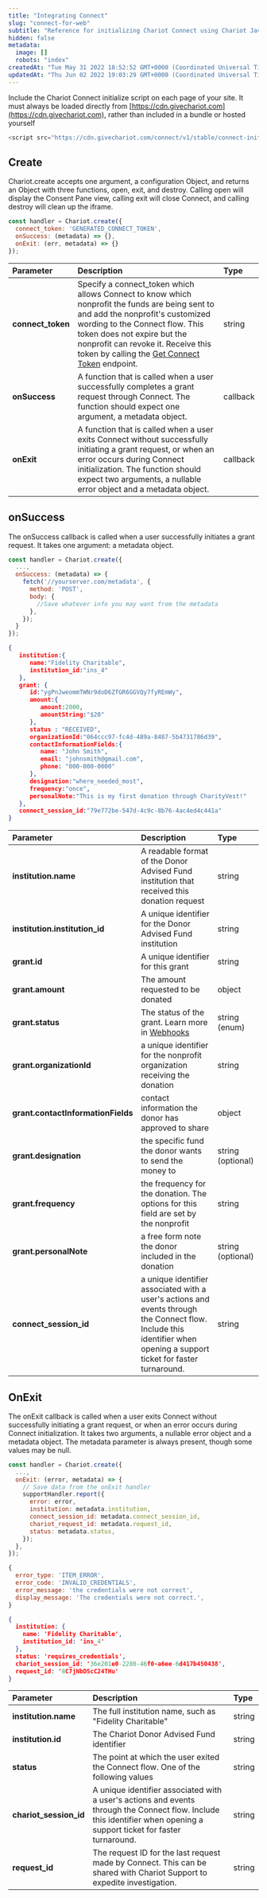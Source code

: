 ```yaml
---
title: "Integrating Connect"
slug: "connect-for-web"
subtitle: "Reference for initializing Chariot Connect using Chariot JavaScript SDK"
hidden: false
metadata: 
  image: []
  robots: "index"
createdAt: "Tue May 31 2022 18:52:52 GMT+0000 (Coordinated Universal Time)"
updatedAt: "Thu Jun 02 2022 19:03:29 GMT+0000 (Coordinated Universal Time)"
---
```

Include the Chariot Connect initialize script on each page of your site. It must always be loaded directly from [https://cdn.givechariot.com](https://cdn.givechariot.com), rather than included in a bundle or hosted yourself

```javascript index.html
<script src="https://cdn.givechariot.com/connect/v1/stable/connect-initialize.js"></script>
```

## Create

Chariot.create accepts one argument, a configuration Object, and returns an Object with three functions, open, exit, and destroy. Calling open will display the Consent Pane view, calling exit will close Connect, and calling destroy will clean up the iframe.

```javascript Create Example
const handler = Chariot.create({
  connect_token: 'GENERATED_CONNECT_TOKEN',
  onSuccess: (metadata) => {},
  onExit: (err, metadata) => {}
});
```

| Parameter         | Description                                                                                                                                                                                                                                                                                                         | Type     |
| :---------------- | :------------------------------------------------------------------------------------------------------------------------------------------------------------------------------------------------------------------------------------------------------------------------------------------------------------------ | :------- |
| **connect_token** | Specify a connect_token which allows Connect to know which nonprofit the funds are being sent to and add the nonprofit's customized wording to the Connect flow. This token does not expire but the nonprofit can revoke it. Receive this token by calling the [Get Connect Token](ref:get-connect_token) endpoint. | string   |
| **onSuccess**     | A function that is called when a user successfully completes a grant request through Connect. The function should expect one argument, a metadata object.                                                                                                                                                           | callback |
| **onExit**        | A function that is called when a user exits Connect without successfully initiating a grant request, or when an error occurs during Connect initialization. The function should expect two arguments, a nullable error object and a metadata object.                                                                | callback |

## onSuccess

The onSuccess callback is called when a user successfully initiates a grant request. It takes one argument: a metadata object.

```javascript onSuccess example
const handler = Chariot.create({
  ...,
  onSuccess: (metadata) => {
    fetch('//yourserver.com/metadata', {
      method: 'POST',
      body: {
        //Save whatever info you may want from the metadata
      },
    });
  }
});
```

```json Metadata schema
{
   institution:{
      name:"Fidelity Charitable",
      institution_id:"ins_4"
   },
   grant: {
      id:"ygPnJweommTWNr9doD6ZfGR6GGVQy7fyREmWy",
      amount:{
         amount:2000,
         amountString:"$20"
      },
      status : "RECEIVED",
      organizationId:"064ccc97-fc4d-489a-8487-5b4731786d39",
      contactInformationFields:{
         name: "John Smith",
         email: "johnsmith@gmail.com",
         phone: "000-000-0000"
      },
      designation:"where_needed_most",
      frequency:"once",
      personalNote:"This is my first donation through CharityVest!"
   },
   connect_session_id:"79e772be-547d-4c9c-8b76-4ac4ed4c441a"
}
```

| Parameter                          | Description                                                                                                                                                            | Type              |
| :--------------------------------- | :--------------------------------------------------------------------------------------------------------------------------------------------------------------------- | :---------------- |
| **institution.name**               | A readable format of the Donor Advised Fund institution that received this donation request                                                                            | string            |
| **institution.institution_id**     | A unique identifier for the Donor Advised Fund institution                                                                                                             | string            |
| **grant.id**                       | A unique identifier for this grant                                                                                                                                     | string            |
| **grant.amount**                   | The amount requested to be donated                                                                                                                                     | object            |
| **grant.status**                   | The status of the grant. Learn more in [Webhooks](ref:webhooks)                                                                                                        | string (enum)     |
| **grant.organizationId**           | a unique identifier for the nonprofit organization receiving the donation                                                                                              | string            |
| **grant.contactInformationFields** | contact information the donor has approved to share                                                                                                                    | object            |
| **grant.designation**              | the specific fund the donor wants to send the money to                                                                                                                 | string (optional) |
| **grant.frequency**                | the frequency for the donation. The options for this field are set by the nonprofit                                                                                    | string            |
| **grant.personalNote**             | a free form note the donor included in the donation                                                                                                                    | string (optional) |
| **connect_session_id**             | a unique identifier associated with a user's actions and events through the Connect flow. Include this identifier when opening a support ticket for faster turnaround. | string            |

## OnExit 

The onExit callback is called when a user exits Connect without successfully initiating a grant request, or when an error occurs during Connect initialization. It takes two arguments, a nullable error object and a metadata object. The metadata parameter is always present, though some values may be null.

```javascript onExit example
const handler = Chariot.create({
  ...,
  onExit: (error, metadata) => {
    // Save data from the onExit handler
    supportHandler.report({
      error: error,
      institution: metadata.institution,
      connect_session_id: metadata.connect_session_id,
      chariot_request_id: metadata.request_id,
      status: metadata.status,
    });
  },
});
```

```javascript Errror schema
{
  error_type: 'ITEM_ERROR',
  error_code: 'INVALID_CREDENTIALS',
  error_message: 'the credentials were not correct',
  display_message: 'The credentials were not correct.',
}
```

```json Metadata schema
{
  institution: {
    name: 'Fidelity Charitable',
    institution_id: 'ins_4'
  },
  status: 'requires_credentials',
  chariot_session_id: '36e201e0-2280-46f0-a6ee-6d417b450438',
  request_id: '8C7jNbDScC24THu'
}
```

| Parameter               | Description                                                                                                                                                            | Type   |
| :---------------------- | :--------------------------------------------------------------------------------------------------------------------------------------------------------------------- | :----- |
| **institution.name**    | The full institution name, such as "Fidelity Charitable"                                                                                                               | string |
| **institution.id**      | The Chariot Donor Advised Fund identifier                                                                                                                              | string |
| **status**              | The point at which the user exited the Connect flow. One of the following values                                                                                       | string |
| **chariot_session_id**  | A unique identifier associated with a user's actions and events through the Connect flow. Include this identifier when opening a support ticket for faster turnaround. | string |
| **request_id**          | The request ID for the last request made by Connect. This can be shared with Chariot Support to expedite investigation.                                                | string |


